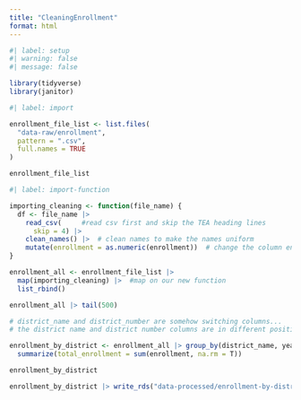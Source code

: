 ```yaml
---
title: "CleaningEnrollment"
format: html
---
```


```r
#| label: setup
#| warning: false
#| message: false

library(tidyverse)
library(janitor)
```

```r
#| label: import

enrollment_file_list <- list.files(
  "data-raw/enrollment",
  pattern = ".csv",
  full.names = TRUE
)

enrollment_file_list
```

```r
#| label: import-function

importing_cleaning <- function(file_name) {
  df <- file_name |>  
    read_csv(     #read csv first and skip the TEA heading lines
      skip = 4) |> 
    clean_names() |>  # clean names to make the names uniform
    mutate(enrollment = as.numeric(enrollment))  # change the column enrollment to a charcater for joining later
}

enrollment_all <- enrollment_file_list |> 
  map(importing_cleaning) |>  #map on our new function
  list_rbind()

enrollment_all |> tail(500)

```

```r
# district_name and district_number are somehow switching columns... 
# the district name and district number columns are in different positions in some of the files...need help to fix

enrollment_by_district <- enrollment_all |> group_by(district_name, year) |> 
  summarize(total_enrollment = sum(enrollment, na.rm = T)) 

enrollment_by_district 
```

```r
enrollment_by_district |> write_rds("data-processed/enrollment-by-district.rds")
```




